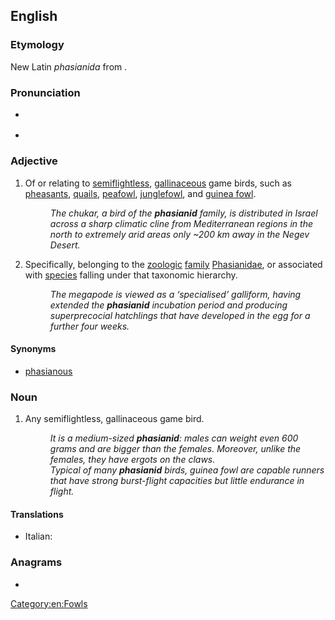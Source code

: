 ==English==

===Etymology===
New Latin ''phasianida'' from {{der|en|la|phasianus||pheasant}}.

===Pronunciation===
* {{a|RP}} {{IPA|en|/ˈfeɪʃənɪd/}}
* {{a|GA}} {{IPA|en|/ˈfeɪʃənəd/}}

===Adjective===
{{en-adj}}

# Of or relating to [[semiflightless]], [[gallinaceous]] game birds, such as [[pheasant]]s, [[quail]]s, [[peafowl]], [[junglefowl]], and [[guinea fowl]].
#: ''The chukar, a bird of the '''phasianid''' family, is distributed in Israel across a sharp climatic cline from Mediterranean regions in the north to extremely arid areas only ~200 km away in the Negev Desert.''
# Specifically, belonging to the [[zoologic]] [[family]] [[Phasianidae]], or associated with [[species]] falling under that taxonomic hierarchy.
#: ''The megapode is viewed as a ‘specialised’ galliform, having extended the '''phasianid''' incubation period and producing superprecocial hatchlings that have developed in the egg for a further four weeks.''

====Synonyms====
* {{sense|belonging to the Phasianidae}} [[phasianous]]

===Noun===
{{en-noun}}

# Any semiflightless, gallinaceous game bird.
#: ''It is a medium-sized '''phasianid''': males can weight even 600 grams and are bigger than the females. Moreover, unlike the females, they have ergots on the claws.''
#: ''Typical of many '''phasianid''' birds, guinea fowl are capable runners that have strong burst-flight capacities but little endurance in flight.''

====Translations====
{{trans-top|semiflightless, gallinaceous game bird}}
* Italian: {{t+|it|fasianide|m}}
{{trans-mid}}
{{trans-bottom}}

===Anagrams===
* {{anagrams|en|a=aadhiinps|aphaniids|aphidians}}

[[Category:en:Fowls]]